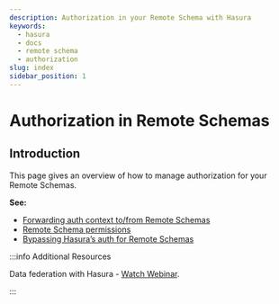 ```yaml
---
description: Authorization in your Remote Schema with Hasura
keywords:
  - hasura
  - docs
  - remote schema
  - authorization
slug: index
sidebar_position: 1
---
```


# Authorization in Remote Schemas

## Introduction

This page gives an overview of how to manage authorization for your Remote Schemas.

**See:**

- [Forwarding auth context to/from Remote Schemas](/remote-schemas/auth/remote-schema-forward-auth.mdx)
- [Remote Schema permissions](/remote-schemas/auth/remote-schema-permissions.mdx)
- [Bypassing Hasura’s auth for Remote Schemas](/remote-schemas/auth/remote-schema-bypass-auth.mdx)

:::info Additional Resources

Data federation with Hasura - [Watch Webinar](https://hasura.io/events/webinar/data-federation-hasura-graphql/?pg=docs&plcmt=body&cta=watch-webinar&tech=).

:::
